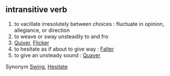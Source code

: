 
== intransitive verb ==

# to vacillate irresolutely between choices : fluctuate in opinion, allegiance, or direction
# to weave or sway unsteadily to and fro
# [[Quiver]], [[Flicker]] <wavering flames> 
# to hesitate as if about to give way : [[Falter]]
# to give an unsteady sound : [[Quaver]]

Synonym
[[Swing]], [[Hesitate]]